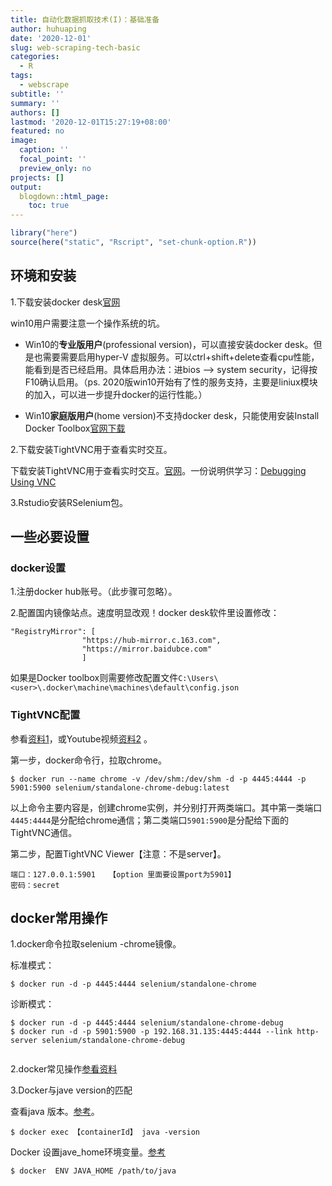 ```yaml
---
title: 自动化数据抓取技术(I)：基础准备
author: huhuaping
date: '2020-12-01'
slug: web-scraping-tech-basic
categories:
  - R
tags:
  - webscrape
subtitle: ''
summary: ''
authors: []
lastmod: '2020-12-01T15:27:19+08:00'
featured: no
image:
  caption: ''
  focal_point: ''
  preview_only: no
projects: []
output:
  blogdown::html_page:
    toc: true
---
```


```r
library("here")
source(here("static", "Rscript", "set-chunk-option.R"))
```

## 环境和安装

1.下载安装docker desk[官网](https://www.docker.com/products/docker-desktop)

win10用户需要注意一个操作系统的坑。

- Win10的**专业版用户**(professional version)，可以直接安装docker desk。但是也需要需要启用hyper-V 虚拟服务。可以ctrl+shift+delete查看cpu性能，能看到是否已经启用。具体启用办法：进bios --> system security，记得按F10确认启用。（ps. 2020版win10开始有了性的服务支持，主要是liniux模块的加入，可以进一步提升docker的运行性能。）

- Win10**家庭版用户**(home version)不支持docker desk，只能使用安装Install Docker Toolbox[官网下载](https://docs.docker.com/toolbox/toolbox_install_windows/)

2.下载安装TightVNC用于查看实时交互。

下载安装TightVNC用于查看实时交互。[官网](https://www.tightvnc.com/)。一份说明供学习：[Debugging Using VNC](https://cran.r-project.org/web/packages/RSelenium/vignettes/docker.html#debugging-using-vnc)


3.Rstudio安装RSelenium包。


## 一些必要设置

### docker设置

1.注册docker hub账号。（此步骤可忽略）。

2.配置国内镜像站点。速度明显改观！docker desk软件里设置修改：

```
"RegistryMirror": [
                "https://hub-mirror.c.163.com",
                "https://mirror.baidubce.com"
                ]
```
	
如果是Docker toolbox则需要修改配置文件`C:\Users\<user>\.docker\machine\machines\default\config.json`

### TightVNC配置

参看[资料1](https://gist.github.com/HanjoStudy/aeb331b7a277be9639f3cfb3bf875ba2)，或Youtube视频[资料2]( https://www.youtube.com/watch?v=OxbvFiYxEzI) 。

第一步，docker命令行，拉取chrome。

```
$ docker run --name chrome -v /dev/shm:/dev/shm -d -p 4445:4444 -p 5901:5900 selenium/standalone-chrome-debug:latest
```

以上命令主要内容是，创建chrome实例，并分别打开两类端口。其中第一类端口`4445:4444`是分配给chrome通信；第二类端口`5901:5900`是分配给下面的TightVNC通信。

第二步，配置TightVNC Viewer【注意：不是server】。

```
端口：127.0.0.1:5901   【option 里面要设置port为5901】
密码：secret
```


## docker常用操作

1.docker命令拉取selenium -chrome镜像。

标准模式：

```
$ docker run -d -p 4445:4444 selenium/standalone-chrome

```

诊断模式：

```
$ docker run -d -p 4445:4444 selenium/standalone-chrome-debug
$ docker run -d -p 5901:5900 -p 192.168.31.135:4445:4444 --link http-server selenium/standalone-chrome-debug
  
```

2.docker常见操作[参看资料](https://stackoverflow.com/questions/45395849/cant-execute-rsdriver-connection-refused)


3.Docker与jave version的匹配


查看java 版本。[参考](https://stackoverflow.com/questions/49189913/how-to-check-java-version-of-the-docker-container)。

```
$ docker exec 【containerId】 java -version

```

Docker 设置jave_home环境变量。[参考](https://stackoverflow.com/questions/46277631/change-java-home-in-docker/56035653)


```
$ docker  ENV JAVA_HOME /path/to/java

```






